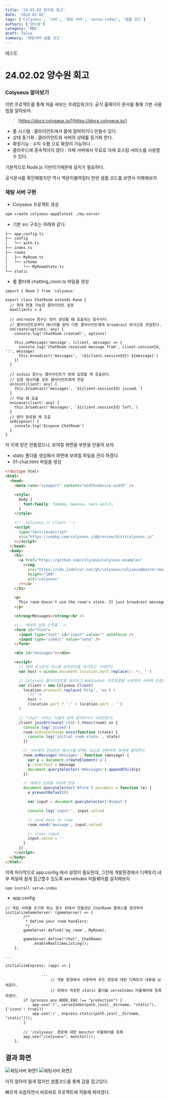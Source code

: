 ```yaml
---
title: '24.02.02 양수원 회고'
date: '2024-02-02'
tags: ['Colyseus', '서버', '체팅 서버', 'serve-index', '샘플 코드']
authors: ['양수원']
category: 'MDX'
draft: false
summary: '체팅서버 샘플 코드'
---
```


테스트

# 24.02.02 양수원 회고

### Colyseus 알아보기

이번 프로젝트를 통해 처음 써보는 프레임워크다. 공식 홈페이지 문서를 통해 기본 사용법을 알아보자.

> [https://docs.colyseus.io/](https://docs.colyseus.io/)

- 룸 시스템 : 클라이언트에서 룸에 참여하거나 만들수 있다.
- 상태 동기화 : 클라이언트와 서버의 상태를 동기화 한다.
- 확장기능 : 수직 수평 으로 확장이 가능하다.
- 클라우드에 종속적이지 않다 : 자체 서버에서 무료로 자체 호스팅 서비스를 사용할 수 있다.

기본적으로 Node.js 기반이기때문에 설치가 필요하다.

공식문서를 확인해봤지만 역시 백문이불여일타 한번 샘플 코드를 보면서 이해해보자

### 체팅 서버 구현

- Colyseus 프로젝트 생성

```bash
npm create colyseus-app@latest ./my-server
```

- 기본 src 구조는 아래와 같다.

```bash
├── app.config.ts
├── config
│   └── auth.ts
├── index.ts
├── rooms
│   ├── MyRoom.ts
│   └── schema
│       └── MyRoomState.ts
└── static
```

- 룸 폴터에 chatting_room.ts 파일을 생성

```tsx
import { Room } from 'colyseus'

export class ChatRoom extends Room {
  // 최대 연결 가능한 클라이언트 설정
  maxClients = 4

  // onCreate 함수는 방이 생성될 떄 호출되는 함수이다.
  // 클라이언트로부터 메시지를 받아 다른 클라이언트에게 broadcast 방식으로 전달한다.
  onCreate(options: any) {
    console.log('ChatRoom created!', options)

    this.onMessage('message', (client, message) => {
      console.log('ChatRoom received message from', client.sessionId, ':', message)
      this.broadcast('messages', `(${client.sessionId}) ${message}`)
    })
  }

  // onJoin 함수는 클라이언트가 방에 입장할 때 호출된다.
  // 입장 메시지를 모든 클라이언트에게 전달
  onJoin(client: any) {
    this.broadcast('messages', `${client.sessionId} joined.`)
  }
  // 떠날 떄 호출
  onLeave(client: any) {
    this.broadcast('messages', `${client.sessionId} left.`)
  }
  // 방이 종료될 때 호출
  onDispose() {
    console.log('Dispose ChatRoom')
  }
}
```

자 이제 방은 만들었으니, 보여질 화면을 부분을 만들어 보자.

- static 폴더를 생성해서 화면에 보여질 파일을 관리 하겠다.
- 01-chat.html 파일을 생성

```html
<!doctype html>
<html>
  <head>
    <meta name="viewport" content="width=device-width" />

    <style>
      body {
        font-family: Tahoma, Geneva, sans-serif;
      }
    </style>

    <!-- colyseus.js client -->
    <script
      type="text/javascript"
      src="https://unpkg.com/colyseus.js@preview/dist/colyseus.js"
    ></script>
  </head>
  <body>
    <h1>
      <a href="https://github.com/colyseus/colyseus-examples"
        ><img
          src="https://cdn.jsdelivr.net/gh/colyseus/colyseus@master/media/header.png"
          height="100"
          alt="colyseus"
      /></a>
    </h1>

    <p>
      This room doesn't use the room's state. It just broadcast messages through "broadcast" method.
    </p>

    <strong>Messages</strong><br />

    <!-- 메세지 입력 인풋폼 -->
    <form id="form">
      <input type="text" id="input" value="" autofocus />
      <input type="submit" value="send" />
    </form>

    <div id="messages"></div>

    <script>
      // 현재 호스트의 주소를 포트번호를 제거하고 가져온다.
      var host = window.document.location.host.replace(/:.*/, '')

      // Colyseus 클라이언트를 생성하고 WebSocket 프로토콜을 사영하여 서버에 연결한다.
      var client = new Colyseus.Client(
        location.protocol.replace('http', 'ws') +
          '//' +
          host +
          (location.port ? ':' + location.port : '')
      )

      // "chat" 이라는 이름의 방에 참여하거나 새로만든다.
      client.joinOrCreate('chat').then((room) => {
        console.log('joined')
        room.onStateChange.once(function (state) {
          console.log('initial room state:', state)
        })

        // 서버에서 전송받은 메시지를 HTML 요소로 변환하여 화면에 출력한다.
        room.onMessage('messages', function (message) {
          var p = document.createElement('p')
          p.innerText = message
          document.querySelector('#messages').appendChild(p)
        })

        // 메세지 입력폼 서버에 전송
        document.querySelector('#form').onsubmit = function (e) {
          e.preventDefault()

          var input = document.querySelector('#input')

          console.log('input:', input.value)

          // send data to room
          room.send('message', input.value)

          // clear input
          input.value = ''
        }
      })
    </script>
  </body>
</html>
```

이제 마지막으로 app.config 에서 설정이 필요한데, 그전에 개발환경에서 디렉토리 내부 파일에 쉽게 접근할수 있도록 serveIndex 미들웨어를 설치해보자

```bash
npm install serve-index
```

- app.config

```tsx
// 게임 서버를 초기화 하는 함수 위에서 만들었던 ChatRoom 클래스를 정의하자
initializeGameServer: (gameServer) => {
        /**
         * Define your room handlers:
         */
        gameServer.define('my_room', MyRoom);

        gameServer.define("chat", ChatRoom)
            .enableRealtimeListing();
    },

...

initializeExpress: (app) => {

				...
					// 개발 환경에서 사용하며 루트 경로에 대한 디렉토리 내용을 보여준다.
					// 위에서 작성한 static 폴더를 serveIndex 미들웨어에 등록 하였다.
        if (process.env.NODE_ENV !== "production") {
            app.use('/', serveIndex(path.join(__dirname, "static"), {'icons': true}))
            app.use('/', express.static(path.join(__dirname, "static")));
        }

        // '/colyseus' 경로에 대한 monitor 미들웨어를 등록
        app.use("/colyseus", monitor());
    },

```

## 결과 화면

![체팅서버 화면1](https://scontent-gmp1-1.xx.fbcdn.net/v/t39.30808-6/425459450_122108651390196567_453127291427194002_n.jpg?stp=dst-jpg_p960x960&_nc_cat=102&ccb=1-7&_nc_sid=3635dc&_nc_ohc=WWscoZI3amkAX8fFRQN&_nc_ht=scontent-gmp1-1.xx&oh=00_AfDUirnW--cDa4RyWowhM4OsFLcFhev4l4zajUVqAyxJ5g&oe=65C2387E)
![체팅서버 화면2](https://scontent-gmp1-1.xx.fbcdn.net/v/t39.30808-6/424957897_122108651408196567_997380829358639635_n.jpg?stp=dst-jpg_p960x960&_nc_cat=100&ccb=1-7&_nc_sid=3635dc&_nc_ohc=fCMpiHoKnc4AX-P6sWm&_nc_ht=scontent-gmp1-1.xx&oh=00_AfApsIHHDCfTaNEs-L1rDPlSggRGWSuwvxkDYTZFVdIKvQ&oe=65C11760)

아직 알아야 될게 많지만 샘플코드를 통해 감을 잡고있다.

빠르게 슥듭하면서 바로바로 프로젝트에 적용해 봐야겠다.
